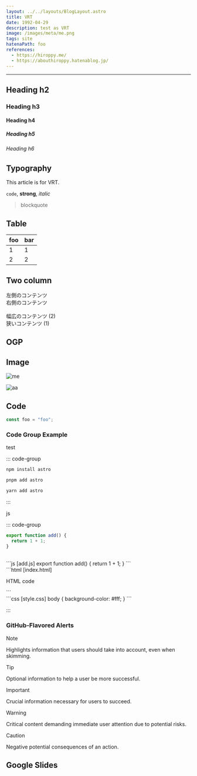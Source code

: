 ```yaml
---
layout: ../../layouts/BlogLayout.astro
title: VRT
date: 1992-04-29
description: test as VRT
image: /images/meta/me.png
tags: site
hatenaPath: foo
references:
  - https://hiroppy.me/
  - https://abouthiroppy.hatenablog.jp/
---
```



---

## Heading h2

### Heading h3

#### Heading h4

##### Heading h5

###### Heading h6

## Typography

This article is for VRT.

`code`, **strong**, _italic_

> blockquote

## Table

| foo | bar |
| --- | --- |
| 1   | 1   |
| 2   | 2   |

## Two column

<TwoColumn>
  <div>左側のコンテンツ</div>
  <div>右側のコンテンツ</div>
</TwoColumn>

<br />

<TwoColumn ratio="2:1" gap="lg">
  <div>幅広のコンテンツ (2)</div>
  <div>狭いコンテンツ (1)</div>
</TwoColumn>

## OGP

<OG url="https://hiroppy.me" />

## Image

<Image alt="me" src="/images/meta/me.png" class="w-10" />

<br />

![aa](../../assets/images/meta/me.png)

## Code

```ts
const foo = "foo";
```

### Code Group Example

test

<OG url="https://hiroppy.me" />

::: code-group

```bash [npm]
npm install astro
```

```bash [pnpm]
pnpm add astro
```

```bash [yarn]
yarn add astro
```

:::

js

::: code-group

```ts [add.ts] {"2": 2}
export function add() {
  return 1 + 1;
}
```

<br />
```js [add.js]
export function add() {
  return 1 + 1;
}
```
<br />
```html [index.html]
<div>
  <p>HTML code</p>
</div>
```
<br />
```css [style.css]
body {
  background-color: #fff;
}
```

:::

### GitHub-Flavored Alerts

> [!NOTE]
> Highlights information that users should take into account, even when skimming.

> [!TIP]
> Optional information to help a user be more successful.

> [!IMPORTANT]
> Crucial information necessary for users to succeed.

> [!WARNING]
> Critical content demanding immediate user attention due to potential risks.

> [!CAUTION]
> Negative potential consequences of an action.

## Google Slides

<GoogleSlidesCard id="2PACX-1vTW6FYDrDsP-KDNZFS0wdpWxI-ePyk_EwVV4XbxYy3skbKsyxyG_3U6Yr_tYdFZkxIBohEIrVyCgvme" />
